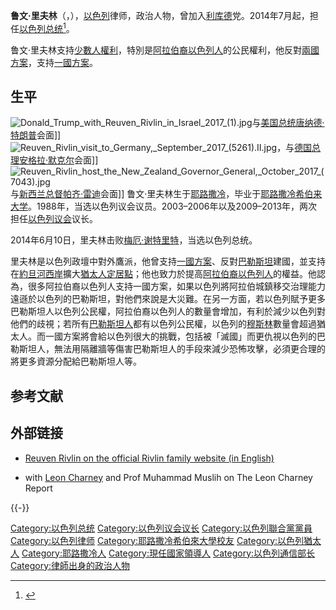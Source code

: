 {{noteTA
|1 = zh-hans:里夫林; zh-hant:里夫林; zh-tw:李佛林;
|2 = zh-hans:佩雷斯; zh-hant:佩雷斯; zh-tw:裴瑞斯;
}}

{{Infobox officeholder
|name           = 鲁文·里夫林
|image          = Reuven Rivlin as the president of Israel.jpg
|office         = <!-- [[List_of_Presidents_of_Israel|10th]]  -->[[以色列总统|以色列总统]]
|primeminister  = [[本雅明·内塔尼亚胡|-{zh-hans:本雅明·内塔尼亚胡; zh-hant:班傑明·納坦雅胡; zh-cn:本雅明·内塔尼亚胡; zh-tw:班傑明·納坦雅胡; zh-hk:班傑明·納坦雅胡; zh-sg:本雅明·内塔尼亚胡}-]]<br>[[納夫塔利·貝內特|納夫塔利·貝內特]]
|term_start     = 2014年7月24日<ref>http://knesset.gov.il/spokesman/eng/PR_eng.asp?PRID=11296</ref>
|term_end       = 2021年7月9日
|predecessor    = [[希蒙·佩雷斯|希蒙·佩雷斯]]
|successor      = [[艾萨克·赫尔佐格|艾萨克·赫尔佐格]]
|office1        = 以色列国会议长
|term_start1    = 2009年3月10日
|term_end1      = 2013年2月22日
|predecessor1   = [[达利亚·伊泽克|达利亚·伊泽克]]
|successor1     = [[玉立-约尔·埃德尔斯坦|玉立-约尔·埃德尔斯坦]]
|term_start2    = 2003年2月28日
|term_end2      = 2006年3月28日
|predecessor2   = [[阿弗拉漢姆·貝爾格|阿弗拉漢姆·貝爾格]]
|successor2     = [[达利亚·伊泽克|达利亚·伊泽克]]
|office3        = 以色列通信部长
|primeminister3 = [[阿里埃勒·沙龍|阿里埃勒·沙龍]]
|term_start3    = 2001年3月7日
|term_end3      = 2003年2月28日
|predecessor3   = [[本雅明·奔埃利泽|本雅明·奔埃利泽]]
|successor3     = [[阿里埃勒·沙龍|阿里埃勒·沙龍]]
|birth_date     = {{birth date and age|1939|9|9|df=y}}
|birth_place    = [[File:Palestine-Mandate-Ensign-1927-1948.svg|23px]] [[英屬巴勒斯坦托管地|英屬巴勒斯坦]][[耶路撒冷|耶路撒冷]]
|death_date     = 
|death_place    = 
|party          = [[利库德集团|利库德集团]]
|alma_mater     = [[耶路撒冷希伯来大学|耶路撒冷希伯来大学]]
|religion       = [[犹太教|犹太教]]
}}

'''鲁文·里夫林'''（{{lang-he|''' ראובן ריבלין'''}}，{{bd|1939年|9月9日|catIdx=Rivlin}}），[[以色列|以色列]]律师，政治人物，曾加入[[利库德|利库德]]党。2014年7月起，担任[[以色列总统|以色列总统]]<ref>{{Cite web|title=מבית"ר ירושלים לבית הנשיא: מי אתה רובי ריבלין?|url=https://www.ynet.co.il/articles/0,7340,L-4528732,00.html|access-date=2021-05-18|date=2014-06-10|work=ynet|publisher=以色列[[新消息报|新消息报]]|language=he}}</ref>。

鲁文·里夫林支持[[少數人權利|少數人權利]]，特別是[[阿拉伯裔以色列人|阿拉伯裔以色列人]]的公民權利，他反對[[兩國方案|兩國方案]]，支持[[一國方案|一國方案]]。

== 生平 ==
[[File:Donald_Trump_with_Reuven_Rivlin_in_Israel_2017_(1).jpg|thumb]]与[[美国总统|美国总统]][[唐納·川普|唐纳德·特朗普]]会面]] 
[[File:Reuven_Rivlin_visit_to_Germany,_September_2017_(5261).II.jpg|thumb]]，与[[德国总理|德国总理]][[安格拉·默克爾|安格拉·默克尔]]会面]] 
[[File:Reuven_Rivlin_host_the_New_Zealand_Governor_General,_October_2017_(7043).jpg|thumb]]与[[新西兰总督|新西兰总督]][[帕齐·雷迪|帕齐·雷迪]]会面]]
鲁文·里夫林生于[[耶路撒冷|耶路撒冷]]，毕业于[[耶路撒冷希伯来大学|耶路撒冷希伯来大学]]。1988年，当选以色列议会议员。2003–2006年以及2009–2013年，两次担任[[以色列议会|以色列议会]]议长。

2014年6月10日，里夫林击败[[以色列政治|梅厄·谢特里特]]，当选以色列总统。

里夫林是以色列政壇中對外鷹派，他曾支持[[一國方案|一國方案]]、反對[[巴勒斯坦|巴勒斯坦]]建國，並支持在[[約旦河西岸|約旦河西岸]]擴大[[猶太人定居點|猶太人定居點]]；他也致力於提高[[阿拉伯裔以色列人|阿拉伯裔以色列人]]的權益。他認為，很多阿拉伯裔以色列人支持一國方案，如果以色列將阿拉伯城鎮移交治理能力遠遜於以色列的巴勒斯坦，對他們來說是大災難。在另一方面，若以色列賦予更多巴勒斯坦人以色列公民權，阿拉伯裔以色列人的數量會增加，有利於減少以色列對他們的歧視；若所有[[巴勒斯坦人|巴勒斯坦人]]都有以色列公民權，以色列的[[穆斯林|穆斯林]]數量會超過猶太人。而一國方案將會給以色列很大的挑戰，包括被「滅國」而更仇視以色列的巴勒斯坦人，無法用隔離牆等傷害巴勒斯坦人的手段來減少恐怖攻擊，必須更合理的將更多資源分配給巴勒斯坦人等。

== 参考文献 ==
{{Reflist}}

== 外部链接 ==
*[https://web.archive.org/web/20110715190722/http://www.rivlinfamily.com/index.php?option=com_content&task=view&id=42&Itemid=181&lang=eng Reuven Rivlin on the official Rivlin family website (in English)]
*{{YouTube|4DCiOB82Yr4|Interview and discussion}} with [[Leon_Charney|Leon Charney]] and Prof Muhammad Muslih on The Leon Charney Report

{{-}}
{{start box}}
{{succession box|[[希蒙·佩雷斯|希蒙·佩雷斯]]|[[艾萨克·赫尔佐格|艾萨克·赫尔佐格]]|[[以色列總統|以色列總統]]|2014年7月至2021年7月}}
{{end box}}
{{以色列总统}}
{{以色列通信部长}}

{{Authority control}}

{{DEFAULTSORT:Rivlin}}
[[Category:以色列总统|Category:以色列总统]]
[[Category:以色列议会议长|Category:以色列议会议长]]
[[Category:以色列聯合黨黨員|Category:以色列聯合黨黨員]]
[[Category:以色列律师|Category:以色列律师]]
[[Category:耶路撒冷希伯來大學校友|Category:耶路撒冷希伯來大學校友]]
[[Category:以色列猶太人|Category:以色列猶太人]]
[[Category:耶路撒冷人|Category:耶路撒冷人]]
[[Category:現任國家領導人|Category:現任國家領導人]]
[[Category:以色列通信部长|Category:以色列通信部长]]
[[Category:律師出身的政治人物|Category:律師出身的政治人物]]